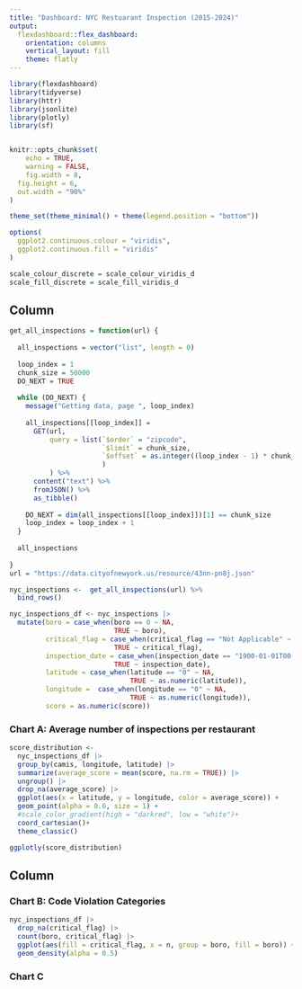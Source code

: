 ```yaml
---
title: "Dashboard: NYC Restuarant Inspection (2015-2024)"
output: 
  flexdashboard::flex_dashboard:
    orientation: columns
    vertical_layout: fill
    theme: flatly
---
```


```r
library(flexdashboard)
library(tidyverse)
library(httr)
library(jsonlite)
library(plotly)
library(sf)


knitr::opts_chunk$set(
	echo = TRUE,
	warning = FALSE,
	fig.width = 8, 
  fig.height = 6,
  out.width = "90%"
)

theme_set(theme_minimal() + theme(legend.position = "bottom"))

options(
  ggplot2.continuous.colour = "viridis",
  ggplot2.continuous.fill = "viridis"
)

scale_colour_discrete = scale_colour_viridis_d
scale_fill_discrete = scale_fill_viridis_d
```

Column {data-width=350}
-----------------------------------------------------------------------

```r
get_all_inspections = function(url) {
  
  all_inspections = vector("list", length = 0)
  
  loop_index = 1
  chunk_size = 50000
  DO_NEXT = TRUE
  
  while (DO_NEXT) {
    message("Getting data, page ", loop_index)
    
    all_inspections[[loop_index]] = 
      GET(url,
          query = list(`$order` = "zipcode",
                       `$limit` = chunk_size,
                       `$offset` = as.integer((loop_index - 1) * chunk_size)
                       )
          ) %>%
      content("text") %>%
      fromJSON() %>%
      as_tibble()
    
    DO_NEXT = dim(all_inspections[[loop_index]])[1] == chunk_size
    loop_index = loop_index + 1
  }
  
  all_inspections
  
}
url = "https://data.cityofnewyork.us/resource/43nn-pn8j.json"

nyc_inspections <-  get_all_inspections(url) %>%
  bind_rows() 
```

```r
nyc_inspections_df <- nyc_inspections |> 
  mutate(boro = case_when(boro == 0 ~ NA, 
                          TRUE ~ boro), 
         critical_flag = case_when(critical_flag == "Not Applicable" ~ "No Violation", 
                          TRUE ~ critical_flag), 
         inspection_date = case_when(inspection_date == "1900-01-01T00:00:00.000" ~ NA, 
                          TRUE ~ inspection_date),
         latitude = case_when(latitude == "0" ~ NA, 
                              TRUE ~ as.numeric(latitude)), 
         longitude =  case_when(longitude == "0" ~ NA, 
                              TRUE ~ as.numeric(longitude)), 
         score = as.numeric(score))

```

### Chart A: Average number of inspections per restaurant

```r
score_distribution <- 
  nyc_inspections_df |>
  group_by(camis, longitude, latitude) |> 
  summarize(average_score = mean(score, na.rm = TRUE)) |> 
  ungroup() |> 
  drop_na(average_score) |> 
  ggplot(aes(x = latitude, y = longitude, color = average_score)) + 
  geom_point(alpha = 0.6, size = 1) +
  #scale_color_gradient(high = "darkred", low = "white")+
  coord_cartesian()+
  theme_classic()

ggplotly(score_distribution)
```

Column {data-width=6500}
-----------------------------------------------------------------------

### Chart B: Code Violation Categories

```r
nyc_inspections_df |> 
  drop_na(critical_flag) |> 
  count(boro, critical_flag) |> 
  ggplot(aes(fill = critical_flag, x = n, group = boro, fill = boro)) +
  geom_density(alpha = 0.5)

```

### Chart C

```r

```